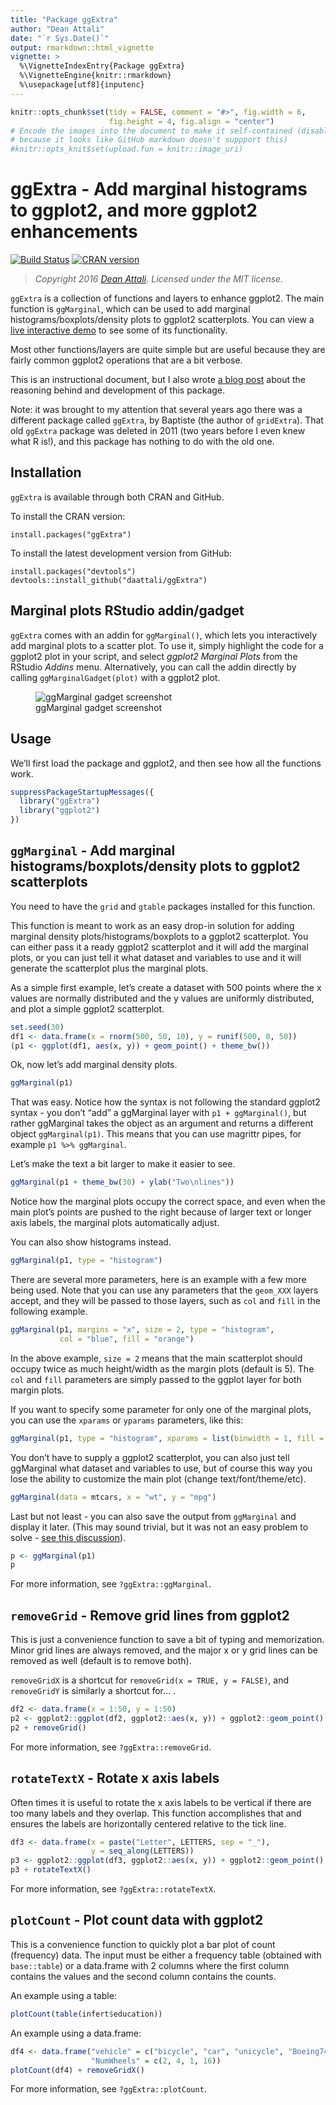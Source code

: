 ---
title: "Package ggExtra"
author: "Dean Attali"
date: "`r Sys.Date()`"
output: rmarkdown::html_vignette
vignette: >
  %\VignetteIndexEntry{Package ggExtra}
  %\VignetteEngine{knitr::rmarkdown}
  %\usepackage[utf8]{inputenc}
---
  
```{r setup, echo = FALSE, message = FALSE}
knitr::opts_chunk$set(tidy = FALSE, comment = "#>", fig.width = 6,
                      fig.height = 4, fig.align = "center")
# Encode the images into the document to make it self-contained (disabled
# because it looks like GitHub markdown doesn't suppport this)
#knitr::opts_knit$set(upload.fun = knitr::image_uri)
```

# ggExtra - Add marginal histograms to ggplot2, and more ggplot2 enhancements

[![Build Status](https://travis-ci.org/daattali/ggExtra.svg?branch=master)](https://travis-ci.org/daattali/ggExtra)
[![CRAN version](http://www.r-pkg.org/badges/version/ggExtra)](https://cran.r-project.org/package=ggExtra)

> *Copyright 2016 [Dean Attali](http://deanattali.com). Licensed under the MIT license.*

`ggExtra` is a collection of functions and layers to enhance ggplot2. The main function is `ggMarginal`, which can be used to add marginal histograms/boxplots/density plots to ggplot2 scatterplots. You can view a 
[live interactive demo](http://daattali.com/shiny/ggExtra-ggMarginal-demo/)
to see some of its functionality.

Most other functions/layers are quite simple but are useful because they are fairly common ggplot2 operations that are a bit verbose.

This is an instructional document, but I also wrote [a blog post](http://deanattali.com/2015/03/29/ggExtra-r-package/) about the reasoning
behind and development of this package.

Note: it was brought to my attention that several years ago there was a different package called `ggExtra`, by Baptiste (the author of `gridExtra`). That old `ggExtra` package was deleted in 2011 (two years before I even knew what R is!), and this package has nothing to do with the old one. 

## Installation

`ggExtra` is available through both CRAN and GitHub.

To install the CRAN version:

```
install.packages("ggExtra")
```

To install the latest development version from GitHub:

```
install.packages("devtools")
devtools::install_github("daattali/ggExtra")
```

## Marginal plots RStudio addin/gadget

`ggExtra` comes with an addin for `ggMarginal()`, which lets you interactively add marginal plots to a scatter plot. To use it, simply highlight the code for a ggplot2 plot in your script, and select *ggplot2 Marginal Plots* from the RStudio *Addins* menu. Alternatively, you can call the addin directly by calling `ggMarginalGadget(plot)` with a ggplot2 plot.

![ggMarginal gadget screenshot](../inst/img/ggmarginal-gadget.png)

## Usage

We'll first load the package and ggplot2, and then see how all the functions work.

```{r load-pkg, warning=FALSE}
suppressPackageStartupMessages({
  library("ggExtra")
  library("ggplot2")
})
```

## `ggMarginal` - Add marginal histograms/boxplots/density plots to ggplot2 scatterplots

You need to have the `grid` and `gtable` packages installed for this
function.  

This function is meant to work as an easy drop-in solution for adding marginal
density plots/histograms/boxplots to a ggplot2 scatterplot. You can either pass it
a ready ggplot2 scatterplot and it will add the marginal plots, or you can just
tell it what dataset and variables to use and it will generate the scatterplot
plus the marginal plots.

As a simple first example, let's create a dataset with 500 points where the
x values are normally distributed and the y values are uniformly distributed,
and plot a simple ggplot2 scatterplot.

```{r init-plot}
set.seed(30)
df1 <- data.frame(x = rnorm(500, 50, 10), y = runif(500, 0, 50))
(p1 <- ggplot(df1, aes(x, y)) + geom_point() + theme_bw())
```

Ok, now let's add marginal density plots.

```{r ggmarginal-basic}
ggMarginal(p1)
```

That was easy. Notice how the syntax is not following the standard ggplot2
syntax - you don't "add" a ggMarginal layer with `p1 + ggMarginal()`, but rather
ggMarginal takes the object as an argument and returns a different object
`ggMarginal(p1)`. This means that you can use magrittr pipes, for example
`p1 %>% ggMarginal`.

Let's make the text a bit larger to make it easier to see.

```{r ggmarginal-large}
ggMarginal(p1 + theme_bw(30) + ylab("Two\nlines"))
```

Notice how the marginal plots occupy the correct space, and even when the main
plot's points are pushed to the right because of larger text or longer axis labels,
the marginal plots automatically adjust.

You can also show histograms instead.

```{r ggmarginal-hist, message=FALSE}
ggMarginal(p1, type = "histogram")
```

There are several more parameters, here is an example with a few more being used. Note that you can use any parameters that the `geom_XXX` layers accept, and they will be passed to those layers, such as `col` and `fill` in the following example.

```{r ggmarginal-params, message=FALSE}
ggMarginal(p1, margins = "x", size = 2, type = "histogram",
           col = "blue", fill = "orange")
```

In the above example, `size = 2` means that the main scatterplot should occupy twice as much height/width as the margin plots (default is 5). The `col` and `fill` parameters are simply passed to the ggplot layer for both margin plots.

If you want to specify some parameter for only one of the marginal plots, you can use the `xparams` or `yparams` parameters, like this:

```{r ggmarginal-extraparams}
ggMarginal(p1, type = "histogram", xparams = list(binwidth = 1, fill = "orange"))
```

You don't have to supply a ggplot2 scatterplot, you can also just tell ggMarginal
what dataset and variables to use, but of course this way you lose the ability
to customize the main plot (change text/font/theme/etc).

```{r ggmarginal-manual}
ggMarginal(data = mtcars, x = "wt", y = "mpg")
```

Last but not least - you can also save the output from `ggMarginal` and display
it later. (This may sound trivial, but it was not an easy problem to solve
- [see this discussion](http://stackoverflow.com/questions/29062766/store-output-from-gridextragrid-arrange-into-an-object)).

```{r ggmarginal-save}
p <- ggMarginal(p1)
p
```

For more information, see `?ggExtra::ggMarginal`.

## `removeGrid` - Remove grid lines from ggplot2

This is just a convenience function to save a bit of typing and memorization.
Minor grid lines are always removed, and the major x or y grid lines can be
removed as well (default is to remove both).

`removeGridX` is a shortcut for `removeGrid(x = TRUE, y = FALSE)`, and
`removeGridY` is similarly a shortcut for... <leave as exercise for reader>.

```{r removeGrid}
df2 <- data.frame(x = 1:50, y = 1:50)
p2 <- ggplot2::ggplot(df2, ggplot2::aes(x, y)) + ggplot2::geom_point()
p2 + removeGrid()
```

For more information, see `?ggExtra::removeGrid`.

## `rotateTextX` - Rotate x axis labels

Often times it is useful to rotate the x axis labels to be vertical if there are
too many labels and they overlap. This function accomplishes that and ensures
the labels are horizontally centered relative to the tick line.

```{r rotateTextX}
df3 <- data.frame(x = paste("Letter", LETTERS, sep = "_"),
                  y = seq_along(LETTERS))
p3 <- ggplot2::ggplot(df3, ggplot2::aes(x, y)) + ggplot2::geom_point()
p3 + rotateTextX()
```

For more information, see `?ggExtra::rotateTextX`.

## `plotCount` - Plot count data with ggplot2

This is a convenience function to quickly plot a bar plot of count (frequency)
data.  The input must be either a frequency table (obtained with `base::table`)
or a data.frame with 2 columns where the first column contains the values and
the second column contains the counts.

An example using a table:
```{r plotCount-table}
plotCount(table(infert$education))
```

An example using a data.frame:
```{r plotCount-df}
df4 <- data.frame("vehicle" = c("bicycle", "car", "unicycle", "Boeing747"),
                  "NumWheels" = c(2, 4, 1, 16))
plotCount(df4) + removeGridX()
```

For more information, see `?ggExtra::plotCount`.